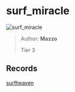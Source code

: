 
# surf_miracle

![surf_miracle](https://raw.githubusercontent.com/Sayt123/SurfMapPics/Maps-and-bonuses/csgo/surf_miracle.jpg)

> Author: **Mazzo**
>
> Tier 3

## Records

[surfheaven](https://surfheaven.eu/map/surf_miracle)
